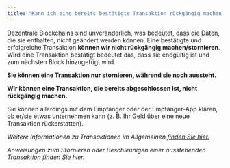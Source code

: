 ```yaml
---
title: "Kann ich eine bereits bestätigte Transaktion rückgängig machen?"
---
```


Dezentrale Blockchains sind unveränderlich, was bedeutet, dass die Daten, die sie enthalten, nicht geändert werden können. Eine bestätigte und erfolgreiche Transaktion **können wir nicht rückgängig machen/stornieren**. Wird eine Transaktion bestätigt bedeutet das, dass sie endgültig ist und zum nächsten Block hinzugefügt wird.

**Sie können eine Transaktion nur stornieren, während sie noch aussteht.**

**Wir können eine Transaktion, die bereits abgeschlossen ist, nicht rückgängig machen.**

Sie können allerdings mit dem Empfänger oder der Empfänger-App klären, ob er/sie etwas unternehmen kann (z. B. Ihr Geld über eine neue Transaktion rückerstatten).

_Weitere Informationen zu Transaktionen im Allgemeinen [finden Sie hier.](/transactions-and-gas/transactions/user-guide-transactions-and-failed-transactions)_

_Anweisungen zum Stornieren oder Beschleunigen einer ausstehenden Transaktion [finden Sie hier](/transactions-and-gas/transactions/how-to-speed-up-or-cancel-a-pending-transaction)._
